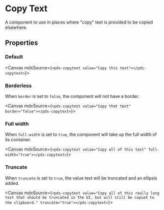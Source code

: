 

<Meta  of={stories} />

# Copy Text

A component to use in places where "copy" text is provided to be copied elsewhere.

## Properties

<ArgTypes of={stories} />

### Default

<Canvas mdxSource={`
<pds-copytext value="Copy this text"></pds-copytext>
`}>
  <pds-copytext value="Copy this text"></pds-copytext>
</Canvas>

### Borderless

When `border` is set to `false`, the component will not have a border.

<Canvas mdxSource={`
<pds-copytext value="Copy that text" border="false"></pds-copytext>
`}>
  <pds-copytext value="Copy that text" border="false"></pds-copytext>
</Canvas>

### Full width

When `full-width` is set to `true`, the component will take up the full width of its container.

<Canvas mdxSource={`
<pds-copytext value="Copy all of this text" full-width="true"></pds-copytext>
`}>
  <pds-copytext value="Copy all of this text" full-width="true"></pds-copytext>
</Canvas>

### Truncate

When `truncate` is set to `true`, the value text will be truncated and an ellipsis added.

<Canvas mdxSource={`
<pds-copytext value="Copy all of this really long text that should be truncated in the UI, but will still be copied to the clipboard." truncate="true"></pds-copytext>
`}>
  <div style={{ width: '350px' }}>
    <pds-copytext value="Copy all of this really long text that should be truncated in the UI, but will still be copied to the clipboard." truncate="true"></pds-copytext>
  </div>
</Canvas>
